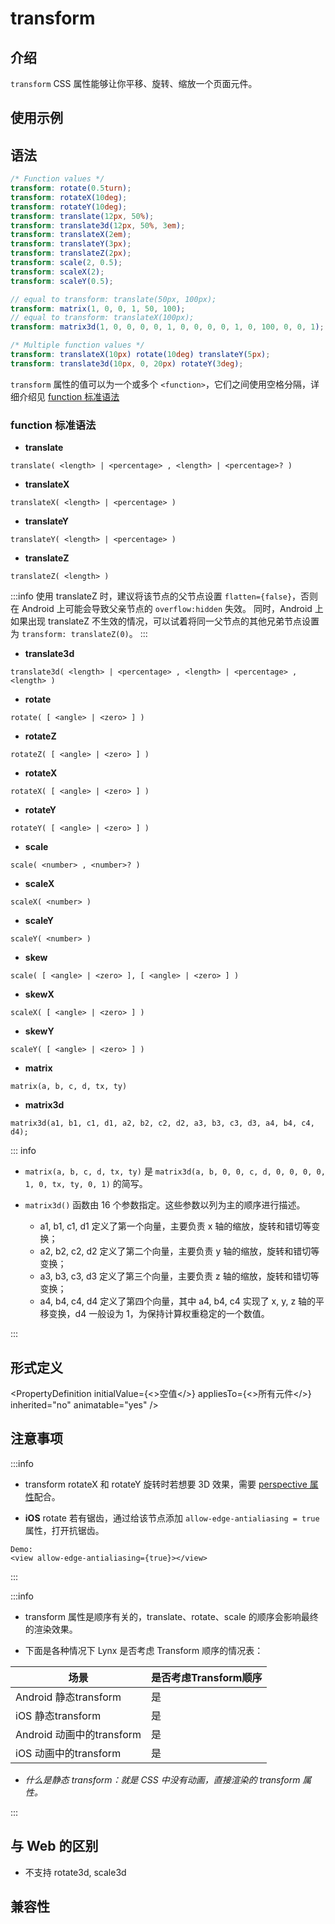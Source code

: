 # transform

## 介绍

`transform` CSS 属性能够让你平移、旋转、缩放一个页面元件。

## 使用示例


<Go
  example="css-api"
  defaultFile="src/transform/App.tsx"
  img="/assets/doc/css/transform.jpg"
  entry="src/transform"
  defaultEntryFile="dist/transform.lynx.bundle"
/>

## 语法

```scss
/* Function values */
transform: rotate(0.5turn);
transform: rotateX(10deg);
transform: rotateY(10deg);
transform: translate(12px, 50%);
transform: translate3d(12px, 50%, 3em);
transform: translateX(2em);
transform: translateY(3px);
transform: translateZ(2px);
transform: scale(2, 0.5);
transform: scaleX(2);
transform: scaleY(0.5);

// equal to transform: translate(50px, 100px);
transform: matrix(1, 0, 0, 1, 50, 100);
// equal to transform: translateX(100px);
transform: matrix3d(1, 0, 0, 0, 0, 1, 0, 0, 0, 0, 1, 0, 100, 0, 0, 1);

/* Multiple function values */
transform: translateX(10px) rotate(10deg) translateY(5px);
transform: translate3d(10px, 0, 20px) rotateY(3deg);
```

`transform` 属性的值可以为一个或多个 `<function>`，它们之间使用空格分隔，详细介绍见 [function 标准语法](#function标准语法)

### function 标准语法

- **translate**

```
translate( <length> | <percentage> , <length> | <percentage>? )
```

- **translateX**

```
translateX( <length> | <percentage> )
```

- **translateY**

```
translateY( <length> | <percentage> )
```

- **translateZ**

```
translateZ( <length> )
```

:::info
使用 translateZ 时，建议将该节点的父节点设置 `flatten={false}`，否则在 Android 上可能会导致父亲节点的 `overflow:hidden` 失效。
同时，Android 上如果出现 translateZ 不生效的情况，可以试着将同一父节点的其他兄弟节点设置为 `transform: translateZ(0)`。
:::

- **translate3d**

```
translate3d( <length> | <percentage> , <length> | <percentage> , <length> )
```

- **rotate**

```
rotate( [ <angle> | <zero> ] )
```

- **rotateZ**

```
rotateZ( [ <angle> | <zero> ] )
```

- **rotateX**

```
rotateX( [ <angle> | <zero> ] )
```

- **rotateY**

```
rotateY( [ <angle> | <zero> ] )
```

- **scale**

```
scale( <number> , <number>? )
```

- **scaleX**

```
scaleX( <number> )
```

- **scaleY**

```
scaleY( <number> )
```

- **skew**

```
scale( [ <angle> | <zero> ], [ <angle> | <zero> ] )
```

- **skewX**

```
scaleX( [ <angle> | <zero> ] )
```

- **skewY**

```
scaleY( [ <angle> | <zero> ] )
```

- **matrix**

```
matrix(a, b, c, d, tx, ty)
```

- **matrix3d**

```
matrix3d(a1, b1, c1, d1, a2, b2, c2, d2, a3, b3, c3, d3, a4, b4, c4, d4);
```

::: info

- `matrix(a, b, c, d, tx, ty)` 是 `matrix3d(a, b, 0, 0, c, d, 0, 0, 0, 0, 1, 0, tx, ty, 0, 1)` 的简写。

- `matrix3d()` 函数由 16 个参数指定。这些参数以列为主的顺序进行描述。

  - a1, b1, c1, d1
    定义了第一个向量，主要负责 x 轴的缩放，旋转和错切等变换；
  - a2, b2, c2, d2
    定义了第二个向量，主要负责 y 轴的缩放，旋转和错切等变换；
  - a3, b3, c3, d3
    定义了第三个向量，主要负责 z 轴的缩放，旋转和错切等变换；
  - a4, b4, c4, d4
    定义了第四个向量，其中 a4, b4, c4 实现了 x, y, z 轴的平移变换，d4 一般设为 1，为保持计算权重稳定的一个数值。

:::

## 形式定义


<PropertyDefinition
  initialValue={<>空值</>}
  appliesTo={<>所有元件</>}
  inherited="no"
  animatable="yes"
/>

## 注意事项

:::info

- transform rotateX 和 rotateY 旋转时若想要 3D 效果，需要 [perspective 属性](./perspective.mdx)配合。

- **iOS** rotate 若有锯齿，通过给该节点添加 `allow-edge-antialiasing = true` 属性，打开抗锯齿。

```
Demo:
<view allow-edge-antialiasing={true}></view>
```

:::

:::info

- transform 属性是顺序有关的，translate、rotate、scale 的顺序会影响最终的渲染效果。

- 下面是各种情况下 Lynx 是否考虑 Transform 顺序的情况表：

| 场景                      | 是否考虑Transform顺序 |
| ------------------------- | --------------------- |
| Android 静态transform     | 是                    |
| iOS 静态transform         | 是                    |
| Android 动画中的transform | 是                    |
| iOS 动画中的transform     | 是                    |

- _什么是静态 transform：就是 CSS 中没有动画，直接渲染的 transform 属性。_

:::

## 与 Web 的区别

- 不支持 rotate3d, scale3d

## 兼容性


<LegacyCompatTable metadata="css/properties/transform" />
